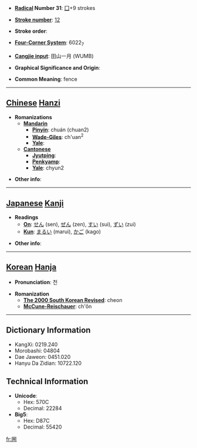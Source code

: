 * '''[[Wiktionary:Chinese radical index| Radical]] Number 31''': [[Wiktionary:Chinese radical index 囗|囗]]+9 strokes

* '''[[Wiktionary:Chinese total strokes index|Stroke number]]''': [[Wiktionary:Chinese total strokes index 12|12]]

* '''Stroke order''': 

* '''[[Wiktionary:Chinese four corner index|Four-Corner System]]''': 6022<sub>7</sub>

* '''[[Wiktionary:Chinese Cangjie index|Cangjie input]]''': 田山一月 (WUMB)

* '''Graphical Significance and Origin''': 

* '''Common Meaning''': fence

----

== [[Chinese]] [[Hanzi]] ==

* '''Romanizations'''
** '''[[Mandarin]]'''
*** '''[[Pinyin]]''': chuán (chuan2)
*** '''[[Wade-Giles]]''': ch'uan<sup>2</sup>
*** '''[[Yale]]''': 
** '''[[Cantonese]]'''
*** '''[[Jyutping]]''':
*** '''[[Penkyamp]]''': 
*** '''[[Yale]]''': chyun2

* '''Other info''': 

----

== [[Japanese]] [[Kanji]] ==

* '''Readings'''
** '''[[On]]''': [[せん]] (sen), [[ぜん]] (zen), [[すい]] (sui), [[ずい]] (zui)
** '''[[Kun]]''': [[まるい]] (marui), [[かご]] (kago)

* '''Other info''':  

----

== [[Korean]] [[Hanja]] ==

* '''Pronunciation''': 천

* '''Romanization'''
** '''[[The 2000 South Korean Revised Romanization|The 2000 South Korean Revised]]''': cheon
** '''[[McCune-Reischauer]]''': ch'ŏn

----

== Dictionary Information ==

* KangXi: 0219.240
* Morobashi: 04804
* Dae Jaweon: 0451.020
* Hanyu Da Zidian: 10722.120

== Technical Information ==

* '''Unicode''':
** Hex: 570C
** Decimal: 22284
* '''Big5''':
** Hex: D87C
** Decimal: 55420

[[fr:圌]]